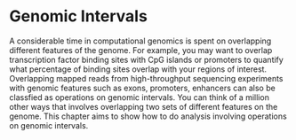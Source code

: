 # Genomic Intervals
A considerable time in computational genomics is spent on overlapping different features of the genome. For example, you may want to overlap transcription factor binding sites with CpG islands or promoters to quantify what percentage of binding sites overlap with your regions of interest. Overlapping mapped reads from high-throughput sequencing experiments with genomic features such as exons, promoters, enhancers can also be classfied as operations on genomic intervals. You can think of a million other ways that involves overlapping two sets of different features on the genome. This chapter aims to show how to do analysis involving operations on genomic intervals.
